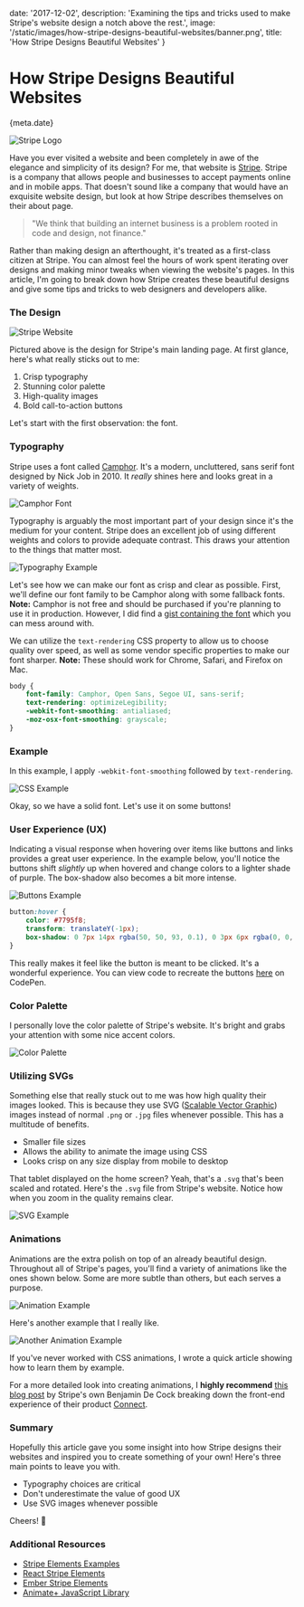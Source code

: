
date: '2017-12-02',
description: 'Examining the tips and tricks used to make Stripe\'s website design a notch above the rest.',
image: '/static/images/how-stripe-designs-beautiful-websites/banner.png',
title: 'How Stripe Designs Beautiful Websites'
}


# How Stripe Designs Beautiful Websites

<Date>{meta.date}</Date>

![Stripe Logo](/static/images/how-stripe-designs-beautiful-websites/banner.png)

Have you ever visited a website and been completely in awe of the elegance and simplicity of its design? For me, that website is [Stripe](https://stripe.com/). Stripe is a company that allows people and businesses to accept payments online and in mobile apps. That doesn't sound like a company that would have an exquisite website design, but look at how Stripe describes themselves on their about page.

> "We think that building an internet business is a problem rooted in code and design, not finance."

Rather than making design an afterthought, it's treated as a first-class citizen at Stripe. You can almost feel the hours of work spent iterating over designs and making minor tweaks when viewing the website's pages. In this article, I'm going to break down how Stripe creates these beautiful designs and give some tips and tricks to web designers and developers alike.

### The Design

![Stripe Website](/static/images/how-stripe-designs-beautiful-websites/website.png)

Pictured above is the design for Stripe's main landing page. At first glance, here's what really sticks out to me:

1.  Crisp typography
2.  Stunning color palette
3.  High-quality images
4.  Bold call-to-action buttons

Let's start with the first observation: the font.

### Typography

Stripe uses a font called [Camphor](https://www.fontshop.com/families/camphor). It's a modern, uncluttered, sans serif font designed by Nick Job in 2010. It _really_ shines here and looks great in a variety of weights.

![Camphor Font](/static/images/how-stripe-designs-beautiful-websites/camphor.png)

Typography is arguably the most important part of your design since it's the medium for your content. Stripe does an excellent job of using different weights and colors to provide adequate contrast. This draws your attention to the things that matter most.

![Typography Example](/static/images/how-stripe-designs-beautiful-websites/typography.png)

Let's see how we can make our font as crisp and clear as possible. First, we'll define our font family to be Camphor along with some fallback fonts. **Note:** Camphor is not free and should be purchased if you're planning to use it in production. However, I did find a [gist containing the font](https://gist.github.com/bdno86/d1f49b6f533df3f832b39d6cc3194303) which you can mess around with.

We can utilize the `text-rendering` CSS property to allow us to choose quality over speed, as well as some vendor specific properties to make our font sharper. **Note:** These should work for Chrome, Safari, and Firefox on Mac.

```css
body {
    font-family: Camphor, Open Sans, Segoe UI, sans-serif;
    text-rendering: optimizeLegibility;
    -webkit-font-smoothing: antialiased;
    -moz-osx-font-smoothing: grayscale;
}
```

### Example

In this example, I apply `-webkit-font-smoothing` followed by `text-rendering`.

![CSS Example](/static/images/how-stripe-designs-beautiful-websites/css-example.gif)

Okay, so we have a solid font. Let's use it on some buttons!

### User Experience (UX)

Indicating a visual response when hovering over items like buttons and links provides a great user experience. In the example below, you'll notice the buttons shift _slightly_ up when hovered and change colors to a lighter shade of purple. The box-shadow also becomes a bit more intense.

![Buttons Example](/static/images/how-stripe-designs-beautiful-websites/buttons.gif)

```css
button:hover {
    color: #7795f8;
    transform: translateY(-1px);
    box-shadow: 0 7px 14px rgba(50, 50, 93, 0.1), 0 3px 6px rgba(0, 0, 0, 0.08);
}
```

This really makes it feel like the button is meant to be clicked. It's a wonderful experience. You can view code to recreate the buttons [here](https://codepen.io/leerob/pen/bYQRpB) on CodePen.

### Color Palette

I personally love the color palette of Stripe's website. It's bright and grabs your attention with some nice accent colors.

![Color Palette](/static/images/how-stripe-designs-beautiful-websites/color-palette.png)

### Utilizing SVGs

Something else that really stuck out to me was how high quality their images looked. This is because they use SVG ([Scalable Vector Graphic](https://svgontheweb.com/)) images instead of normal `.png` or `.jpg` files whenever possible. This has a multitude of benefits.

-   Smaller file sizes
-   Allows the ability to animate the image using CSS
-   Looks crisp on any size display from mobile to desktop

That tablet displayed on the home screen? Yeah, that's a `.svg` that's been scaled and rotated. Here's the `.svg` file from Stripe's website. Notice how when you zoom in the quality remains clear.

![SVG Example](/static/images/how-stripe-designs-beautiful-websites/salesforce.svg)

### Animations

Animations are the extra polish on top of an already beautiful design. Throughout all of Stripe's pages, you'll find a variety of animations like the ones shown below. Some are more subtle than others, but each serves a purpose.

![Animation Example](/static/images/how-stripe-designs-beautiful-websites/spinning-animation.gif)

Here's another example that I really like.

![Another Animation Example](/static/images/how-stripe-designs-beautiful-websites/animation-example.gif)

If you've never worked with CSS animations, I wrote a quick article showing how to <Link slug="blog/learning-css-animations-by-example" title="Learning CSS Animations by Example" >learn them by example</Link>.

For a more detailed look into creating animations, I **highly recommend** [this blog post](https://stripe.com/blog/connect-front-end-experience) by Stripe's own Benjamin De Cock breaking down the front-end experience of their product [Connect](https://stripe.com/connect).

### Summary

Hopefully this article gave you some insight into how Stripe designs their websites and inspired you to create something of your own! Here's three main points to leave you with.

-   Typography choices are critical
-   Don't underestimate the value of good UX
-   Use SVG images whenever possible

Cheers! 🍻

### Additional Resources

-   [Stripe Elements Examples](https://stripe.github.io/elements-examples/)
-   [React Stripe Elements](https://github.com/stripe/react-stripe-elements)
-   [Ember Stripe Elements](https://github.com/code-corps/ember-stripe-elements)
-   [Animate+ JavaScript Library](https://github.com/bendc/AnimatePlus)
